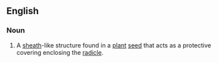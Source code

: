 ==English==

===Noun===
{{en-noun|coleorhizae}}

# A [[sheath]]-like structure found in a [[plant]] [[seed]] that acts as a protective covering enclosing the [[radicle]].